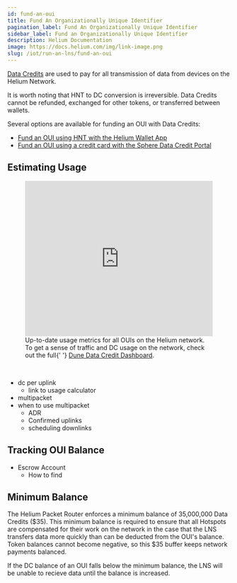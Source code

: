 ```yaml
---
id: fund-an-oui
title: Fund An Organizationally Unique Identifier
pagination_label: Fund An Organizationally Unique Identifier
sidebar_label: Fund an Organizationally Unique Identifier
description: Helium Documentation
image: https://docs.helium.com/img/link-image.png
slug: /iot/run-an-lns/fund-an-oui
---
```


[Data Credits](/tokens/data-credit) are used to pay for all transmission of data from devices on the
Helium Network.

It is worth noting that HNT to DC conversion is irreversible. Data Credits cannot be refunded,
exchanged for other tokens, or transferred between wallets.

Several options are available for funding an OUI with Data Credits:

- [Fund an OUI using HNT with the Helium Wallet App](fund-an-oui-using-hnt)
- [Fund an OUI using a credit card with the Sphere Data Credit Portal](/tokens/data-credit-portal)

## Estimating Usage

<figure className="screensnippet-wrapper">
  <iframe
    src="https://dune.com/embeds/2608923/4325514"
    frameborder="0"
    width="100%"
    height="350px"
  ></iframe>
  <figcaption>
    Up-to-date usage metrics for all OUIs on the Helium network. <br /> To get a sense of traffic
    and DC usage on the network, check out the full{' '}
    <a href="https://dune.com/helium-foundation/helium-data-credits">Dune Data Credit Dashboard</a>.
  </figcaption>
</figure>
<br />

- dc per uplink
  - link to usage calculator
- multipacket
- when to use multipacket
  - ADR
  - Confirmed uplinks
  - scheduling downlinks

## Tracking OUI Balance

- Escrow Account
  - How to find

## Minimum Balance

The Helium Packet Router enforces a minimum balance of 35,000,000 Data Credits ($35). This minimum
balance is required to ensure that all Hotspots are compensated for their work on the network in the
case that the LNS transfers data more quickly than can be deducted from the OUI's balance. Token
balances cannot become negative, so this $35 buffer keeps network payments balanced.

If the DC balance of an OUI falls below the minimum balance, the LNS will be unable to recieve data
until the balance is increased.
